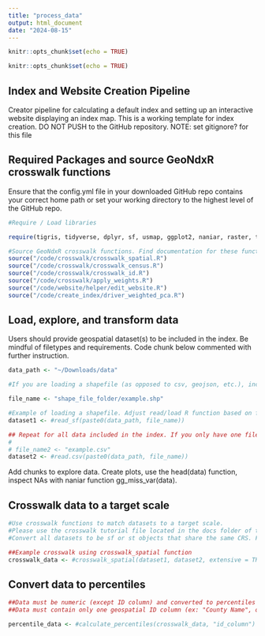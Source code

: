 ```yaml
---
title: "process_data"
output: html_document
date: "2024-08-15"
---
```


```r
knitr::opts_chunk$set(echo = TRUE)
```

```r
knitr::opts_chunk$set(echo = TRUE)
```

## Index and Website Creation Pipeline 

Creator pipeline for calculating a default index and setting up an interactive website displaying an index map. This is a working template for index creation. DO NOT PUSH to the GitHub repository. NOTE: set gitignore? for this file 

## Required Packages and source GeoNdxR crosswalk functions 
Ensure that the config.yml file in your downloaded GitHub repo contains your correct home path or set your working directory to the highest level of the GitHub repo. 

```r
#Require / Load libraries

require(tigris, tidyverse, dplyr, sf, usmap, ggplot2, naniar, raster, terra, stars, nngeo, exactextractr, naniar, geojsonsf, rmapshaper, geojsonio)

#Source GeoNdxR crosswalk functions. Find documentation for these functions linked in the GitHub README. 
source("/code/crosswalk/crosswalk_spatial.R")
source("/code/crosswalk/crosswalk_census.R")
source("/code/crosswalk/crosswalk_id.R")
source("/code/crosswalk/apply_weights.R")
source("/code/website/helper/edit_website.R")
source("/code/create_index/driver_weighted_pca.R")

```


## Load, explore, and transform data 
Users should provide geospatial dataset(s) to be included in the index. Be mindful of filetypes and requirements. Code chunk below commented with further instruction. 

```r

data_path <- "~/Downloads/data"

#If you are loading a shapefile (as opposed to csv, geojson, etc.), include folder with all relevant files in the file path

file_name <- "shape_file_folder/example.shp"

#Example of loading a shapefile. Adjust read/load R function based on file type. 
dataset1 <- #read_sf(paste0(data_path, file_name))

## Repeat for all data included in the index. If you only have one file, ignore the following commented out code.
# 
# file_name2 <- "example.csv"
dataset2 <- #read.csv(paste0(data_path, file_name))

```

Add chunks to explore data. Create plots, use the head(data) function, inspect NAs with naniar function gg_miss_var(data). 

## Crosswalk data to a target scale

```r
#Use crosswalk functions to match datasets to a target scale. 
#Please use the crosswalk tutorial file located in the docs folder of the GitHub repo for more guidance. 
#Convert all datasets to be sf or st objects that share the same CRS. From the sf package, use st_read and st_transform respectively to achieve this. 

##Example crosswalk using crosswalk_spatial function 
crosswalk_data <- #crosswalk_spatial(dataset1, dataset2, extensive = TRUE, join_method = "areal_weighted")

```

## Convert data to percentiles
```r
##Data must be numeric (except ID column) and converted to percentiles to be included in the index. 
##Data must contain only one geospatial ID column (ex: "County Name", or "PWSID"). Data must contain a geometry column. All other columns must be numeric. 

percentile_data <- #calculate_percentiles(crosswalk_data, "id_column")

```

